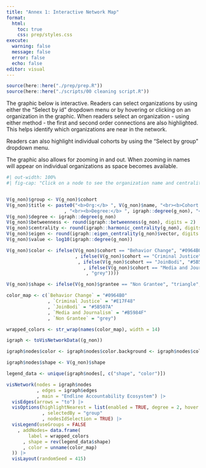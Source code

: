 ```yaml
---
title: "Annex 1: Interactive Network Map"
format:
  html:
    toc: true
    css: prep/styles.css
execute: 
  warning: false
  message: false
  error: false
  echo: false
editor: visual
---
```


```r
source(here::here("./prep/prep.R"))
source(here::here("./scripts/00 cleaning script.R"))

```

The graphic below is interactive. Readers can select organizations by using either the "Select by id" dropdown menu or by hovering or clicking on an organization in the graphic. When readers select an organization - using either method - the first and second order connections are also highlighted. This helps identify which organizations are near in the network.

Readers can also highlight individual cohorts by using the "Select by group" dropdown menu.

The graphic also allows for zooming in and out. When zooming in names will appear on individual organizations as space becomes available.

```r

#| out-width: 100%
#| fig-cap: "Click on a node to see the organization name and centrality statistics"


V(g_non)$group <- V(g_non)$cohort
V(g_non)$title <- paste0("<b>Org:</b> ", V(g_non)$name, "<br><b>Cohort:</b> ", V(g_non)$cohort
                     , "<br><b>Degree:</b> ", igraph::degree(g_non), "<br><b>Between:</b> ", round(igraph::betweenness(g_non), digits = 2)                    , "<br><b>Harmonic Centrality:</b> ", round(igraph::harmonic_centrality(g_non), digits = 2), "<br><b>Eigen Centrality Score:</b> ", round(igraph::eigen_centrality(g_non)$vector, digits = 2))
V(g_non)$degree <- igraph::degree(g_non)
V(g_non)$betweenness <- round(igraph::betweenness(g_non), digits = 2)
V(g_non)$centrality <- round(igraph::harmonic_centrality(g_non), digits = 2)
V(g_non)$eigen <- round(igraph::eigen_centrality(g_non)$vector, digits = 2)
V(g_non)$value <- log10(igraph::degree(g_non))

V(g_non)$color <- ifelse(V(g_non)$cohort == "Behavior Change", "#0964B0" 
                         , ifelse(V(g_non)$cohort == "Criminal Justice", "#E17F48"
                          , ifelse(V(g_non)$cohort == "JoinBodi", "#5B507A"
                            , ifelse(V(g_non)$cohort == "Media and Journalism", "#B5984F"
                             , "grey"))))

V(g_non)$shape <- ifelse(V(g_non)$grantee == "Non Grantee", "triangle", "dot")

color_map <- c(`Behavior Change` = "#0964B0"
               , `Criminal Justice` = "#E17F48"
               , `JoinBodi` = "#5B507A"
               , `Media and Journalism` = "#B5984F"
               , `Non Grantee` = "grey")

wrapped_colors <- str_wrap(names(color_map), width = 14)

igraph <- toVisNetworkData((g_non))

igraph$nodes$color <- igraph$nodes$color.background <- igraph$nodes$color

igraph$nodes$shape <- V(g_non)$shape

legend_data <- unique(igraph$nodes[, c("shape", "color")])

visNetwork(nodes = igraph$nodes 
           , edges = igraph$edges
           , main = "Endline Accountability Ecosystem") |>
  visEdges(arrows = "to") |> 
  visOptions(highlightNearest = list(enabled = TRUE, degree = 2, hover = T)
             , selectedBy = "group"
             , nodesIdSelection = TRUE) |> 
  visLegend(useGroups = FALSE
    , addNodes= data.frame(
        label = wrapped_colors
      , shape = rev(legend_data$shape)
      , color = unname(color_map)
  )) |> 
  visLayout(randomSeed = 415)

```
